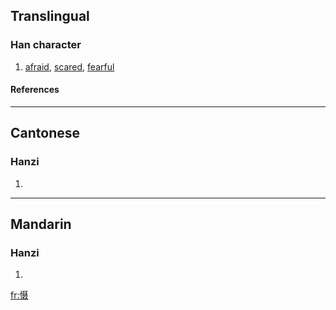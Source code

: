 {{see|懾}}

==Translingual==
===Han character===
{{Han char|rn=61|rad=心|as=10|sn=13|four=|canj=心尸十水 (PSJE)}}
# [[afraid]], [[scared]], [[fearful]]
====References====
{{Han ref|kx=0398.261|hdz=42335.170|uh=6151|ud=24913}}

----
==Cantonese==
===Hanzi===
{{yue-hanzi|jyut=|y=jip3, sip3}}
# {{defn|Cantonese}}

----
==Mandarin==
===Hanzi===
{{cmn-hanzi|tra=懾|pin=[[shè]] ([[she4]])|wg=she<sup>4</sup>}}
# {{defn|Mandarin}}

[[fr:慑]]